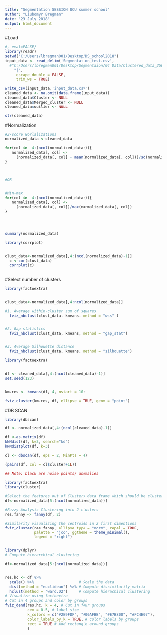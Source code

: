 ---
title: "Segmentation SESSION UCU summer school"
author: "Liubomyr Bregman"
date: "23 July 2018"
output: html_document
---




#Load
```{r input, echo=FALSE}
#, eval=FALSE}
library(readr)
setwd("C:/Users/lbregman001/Desktop/DS_school2018") 
input_data <- read_delim('Segmentation_test.csv',
  #"C:/Users/lbregman001/Desktop/Segmentaion/04 Data/Clustered_data_2504_Final_upd.csv",
    "|",
     escape_double = FALSE,
     trim_ws = TRUE)

write_csv(input_data,'input_data.csv')
cleaned_data <- na.omit(data.frame(input_data))
cleaned_data$Cluster <- NULL
cleaned_data$Merged_cluster <- NULL
cleaned_data$outlier <- NULL

str(cleaned_data)


```

  
#Normalization  
```{r data normalization}

#Z-score Norlalizations
normalized_data <-cleaned_data 

for(col in  4:(ncol(normalized_data))){
   normalized_data[, col] <- 
     (normalized_data[, col] - mean(normalized_data[, col]))/sd(normalized_data[, col])
}



#OR


#Min-max
for(col in  4:(ncol(normalized_data))){
   normalized_data[, col] <- 
     (normalized_data[, col])/max(normalized_data[, col])
}



    
summary(normalized_data)

```

```{r features}

library(corrplot)


clust_data<-normalized_data[,4:(ncol(normalized_data)-1)]
  c <-cor(clust_data)
  corrplot(c)
  

```


#Select number of clusters

```{r Number of clusters Additional}


library(factoextra)


clust_data<-normalized_data[,4:ncol(normalized_data)]

#1. Average within-cluster sum of squares
  fviz_nbclust(clust_data, kmeans, method = "wss" )


#2. Gap statistics
  fviz_nbclust(clust_data, kmeans, method = "gap_stat")


#3. Average Silhouette distance 
  fviz_nbclust(clust_data, kmeans, method = "silhouette")


```


```{r k-means}

library(factoextra)


df <- cleaned_data[,4:(ncol(cleaned_data)-1)]
set.seed(123)


km.res <- kmeans(df, 4, nstart = 10)

fviz_cluster(km.res, df, ellipse = TRUE, geom = "point")


```




#DB SCAN

```{r dbscan elips size  }

library(dbscan)

df <- normalized_data[,4:(ncol(cleaned_data)-1)]

df <-as.matrix(df)
kNNdist(df, k=3, search="kd")
kNNdistplot(df, k=3)

cl <- dbscan(df, eps = 2, MinPts = 4)

(pairs(df, col = cl$cluster+1L))

## Note: black are noise points/ anomalies
```




```{r from fuzzy clustering}


library(factoextra)
library(cluster)

#Select the features out of Clusters data frame which should be clustered
df<-normalized_data[5:(ncol(normalized_data))]

#Fuzzy Analysis Clustering into 2 clusters
res.fanny <- fanny(df, 2)  

#Similarity visualizing the centroids in 2 first dimentions 
fviz_cluster(res.fanny, ellipse.type = "norm", repel = TRUE,
             palette = "jco", ggtheme = theme_minimal(),
             legend = "right")



```



```{r hierarcical clustering}
library(dplyr)
# Compute hierarchical clustering

df<-normalized_data[5:(ncol(normalized_data))]


res.hc <- df %>%
  scale() %>%                    # Scale the data
  dist(method = "euclidean") %>% # Compute dissimilarity matrix
  hclust(method = "ward.D2")     # Compute hierachical clustering
# Visualize using factoextra
# Cut in 4 groups and color by groups
fviz_dend(res.hc, k = 4, # Cut in four groups
          cex = 0.5, # label size
          k_colors = c("#2E9FDF", "#00AFBB", "#E7B800", "#FC4E07"),
          color_labels_by_k = TRUE, # color labels by groups
          rect = TRUE # Add rectangle around groups
          )

```

